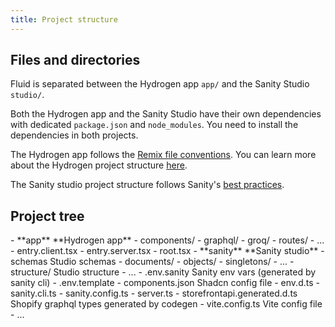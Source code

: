 ```yaml
---
title: Project structure
---
```



## Files and directories

Fluid is separated between the Hydrogen app `app/` and the Sanity Studio `studio/`.

Both the Hydrogen app and the Sanity Studio have their own dependencies with dedicated `package.json` and `node_modules`.
You need to install the dependencies in both projects.

The Hydrogen app follows the [Remix file conventions](https://remix.run/docs/en/main/file-conventions/routes). You can learn more about the Hydrogen project structure [here](https://shopify.dev/docs/custom-storefronts/hydrogen/project-structure).

The Sanity studio project structure follows Sanity's [best practices](https://www.sanity.io/docs/project-structure).

## Project tree

<FileTree>
- **app** **Hydrogen app**
  - components/
  - graphql/
  - groq/
  - routes/
  - ...
  - entry.client.tsx
  - entry.server.tsx
  - root.tsx
  - **sanity** **Sanity studio**
    - schemas Studio schemas
      - documents/
      - objects/
      - singletons/
      - ...
    - structure/ Studio structure
    - ...
- .env.sanity Sanity env vars (generated by sanity cli)
- .env.template
- components.json Shadcn config file
- env.d.ts
- sanity.cli.ts
- sanity.config.ts
- server.ts
- storefrontapi.generated.d.ts Shopify graphql types generated by codegen
- vite.config.ts Vite config file
- ...

</FileTree>
